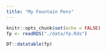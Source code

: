 ```yaml
---
title: "My Fountain Pens"
---
```


```r
knitr::opts_chunk$set(echo = FALSE)
fp <- readRDS("./data/fp.Rds")
```

```r
DT::datatable(fp)
```
